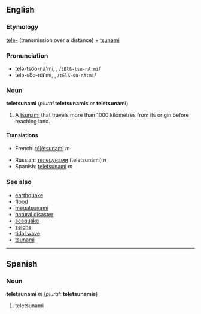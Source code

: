 ==English==
{{wikipedia}}
===Etymology===
[[tele-]] (transmission over a distance) + [[tsunami]]<!--, plus Japanese [[津波]] / [[津浪]] ([[つなみ]], tsunami), "harbour wave".-->

===Pronunciation===
*telə-tso͞o-nä'mi, {{IPAchar|/tɛlə-tsuˈnɑːmi/}}, /<tt>tEl&-tsu-nA:mi</tt>/
*telə-so͞o-nä'mi, {{IPAchar|/tɛlə-suˈnɑːmi/}}, /<tt>tEl&-su-nA:mi</tt>/

===Noun===
'''teletsunami''' (''plural'' '''teletsunamis''' ''or'' '''teletsunami''')

#A [[tsunami]] that travels more than 1000 kilometres from its origin before reaching land.

====Translations====
{{top}}
*French: [[télétsunami]] ''m''<!--belongs on the French page, [[télétsunamis]] ''pl''-->
{{mid}}
*Russian: [[телецунами]] (teletsunámi) ''n''
*Spanish: [[teletsunami#Spanish|teletsunami]] ''m''
{{bottom}}

===See also===
*[[earthquake]]
*[[flood]]
*[[megatsunami]]
*[[natural disaster]]
*[[seaquake]]
*[[seiche]]
*[[tidal wave]]
*[[tsunami]]


----
==Spanish==
===Noun===
'''teletsunami''' ''m'' (''plural:'' '''teletsunamis''')

# teletsunami